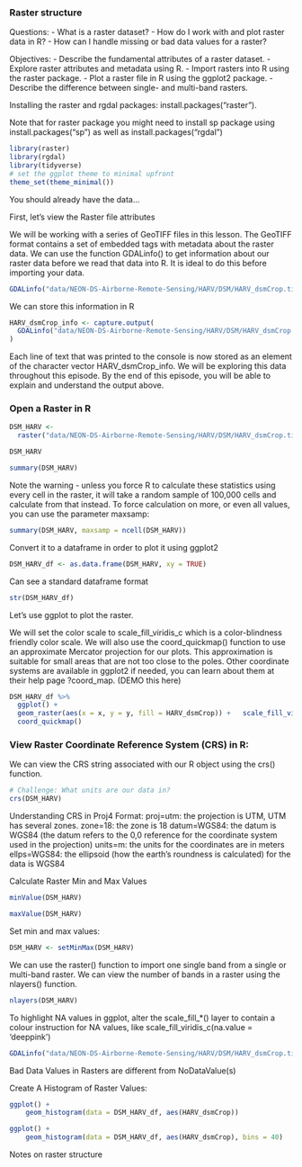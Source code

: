 ### Raster structure

Questions:
- What is a raster dataset?
- How do I work with and plot raster data in R?
- How can I handle missing or bad data values for a raster?

Objectives:
- Describe the fundamental attributes of a raster dataset.
- Explore raster attributes and metadata using R.
- Import rasters into R using the raster package.
- Plot a raster file in R using the ggplot2 package.
- Describe the difference between single- and multi-band rasters.


Installing the raster and rgdal packages: install.packages("raster").

Note that for raster package you might need to install sp package using install.packages("sp") as well as install.packages("rgdal")

```r
library(raster)
library(rgdal)
library(tidyverse)
# set the ggplot theme to minimal upfront
theme_set(theme_minimal())
```

You should already have the data...

First, let's view the Raster file attributes

We will be working with a series of GeoTIFF files in this lesson. The GeoTIFF format contains a set of embedded tags with metadata about the raster data. We can use the function GDALinfo() to get information about our raster data before we read that data into R. It is ideal to do this before importing your data.


```r
GDALinfo("data/NEON-DS-Airborne-Remote-Sensing/HARV/DSM/HARV_dsmCrop.tif")
```

We can store this information in R

```r
HARV_dsmCrop_info <- capture.output(
  GDALinfo("data/NEON-DS-Airborne-Remote-Sensing/HARV/DSM/HARV_dsmCrop.tif")
)
```

Each line of text that was printed to the console is now stored as an element of the character vector HARV_dsmCrop_info. We will be exploring this data throughout this episode. By the end of this episode, you will be able to explain and understand the output above.

### Open a Raster in R

```r
DSM_HARV <- 
  raster("data/NEON-DS-Airborne-Remote-Sensing/HARV/DSM/HARV_dsmCrop.tif")

DSM_HARV
```


```r
summary(DSM_HARV)
```

Note the warning - unless you force R to calculate these statistics using every cell in the raster, it will take a random sample of 100,000 cells and calculate from that instead. To force calculation on more, or even all values, you can use the parameter maxsamp:

```r
summary(DSM_HARV, maxsamp = ncell(DSM_HARV))
```

Convert it to a dataframe in order to plot it using ggplot2

```r
DSM_HARV_df <- as.data.frame(DSM_HARV, xy = TRUE)
```

Can see a standard dataframe format

```r
str(DSM_HARV_df)
```

Let's use ggplot to plot the raster. 

We will set the color scale to scale_fill_viridis_c which is a color-blindness friendly color scale. We will also use the coord_quickmap() function to use an approximate Mercator projection for our plots. This approximation is suitable for small areas that are not too close to the poles. Other coordinate systems are available in ggplot2 if needed, you can learn about them at their help page ?coord_map. (DEMO this here)

```r
DSM_HARV_df %>%
  ggplot() +
  geom_raster(aes(x = x, y = y, fill = HARV_dsmCrop)) +   scale_fill_viridis_c() +
  coord_quickmap()
```

### View Raster Coordinate Reference System (CRS) in R:

We can view the CRS string associated with our R object using the crs() function.

```r
# Challenge: What units are our data in?
crs(DSM_HARV)
```


Understanding CRS in Proj4 Format:
proj=utm: the projection is UTM, UTM has several zones.
zone=18: the zone is 18
datum=WGS84: the datum is WGS84 (the datum refers to the 0,0 reference for the coordinate system used in the projection)
units=m: the units for the coordinates are in meters
ellps=WGS84: the ellipsoid (how the earth’s roundness is calculated) for the data is WGS84

Calculate Raster Min and Max Values
```r
minValue(DSM_HARV)
```
```r
maxValue(DSM_HARV)
```

Set min and max values:
```r
DSM_HARV <- setMinMax(DSM_HARV)
```

We can use the raster() function to import one single band from a single or multi-band raster. We can view the number of bands in a raster using the nlayers() function.
```r
nlayers(DSM_HARV)
```

To highlight NA values in ggplot, alter the scale_fill_*() layer to contain a colour instruction for NA values, like scale_fill_viridis_c(na.value = 'deeppink')

```r
GDALinfo("data/NEON-DS-Airborne-Remote-Sensing/HARV/DSM/HARV_dsmCrop.tif")
```

Bad Data Values in Rasters are different from NoDataValue(s)

Create A Histogram of Raster Values:
```r
ggplot() +
    geom_histogram(data = DSM_HARV_df, aes(HARV_dsmCrop))
```


```r
ggplot() +
    geom_histogram(data = DSM_HARV_df, aes(HARV_dsmCrop), bins = 40)
```



Notes on raster structure
